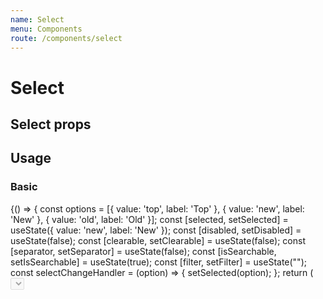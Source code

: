 ```yaml
---
name: Select
menu: Components
route: /components/select
---
```



# Select

## Select props
<Props of={Select} />

## Usage

### Basic

<Playground>
  {() => {
    const options = [{
      value: 'top',
      label: 'Top'
    }, {
      value: 'new',
      label: 'New'
    }, {
      value: 'old',
      label: 'Old'
    }];
    const [selected, setSelected] = useState({
      value: 'new',
      label: 'New'
    });
    const [disabled, setDisabled] = useState(false);
    const [clearable, setClearable] = useState(false);
    const [separator, setSeparator] = useState(false);
    const [isSearchable, setIsSearchable] = useState(true);
    const [filter, setFilter] = useState("");
    const selectChangeHandler = (option) => {
      setSelected(option);
    };
    return (
      <Fragment>
      	<Select 
          disabled={disabled}
          clearable={clearable}
          separator={separator}
          isSearchable={isSearchable}
          options={options}
          defaultValue={selected}
          onChange={selectChangeHandler}
          filterOptions={({label}) => (label !== filter)}
          label={"Basic select"}
        />
        <br/>
        <Checkbox id="basic-select-disabled" label={"Disabled"} checked={disabled} onChange={() => setDisabled(!disabled)}/>
        <br/>
        <Checkbox id="basic-select-clearable" label={"Clearable"} checked={clearable} onChange={() => setClearable(!clearable)}/>
        <br/>
        <Checkbox id="basic-select-separator" label={"Separator"} checked={separator} onChange={() => setSeparator(!separator)}/>
        <br/>
        <Checkbox id="basic-select-searchable" label={"Searchable"} checked={isSearchable} onChange={() => setIsSearchable(!isSearchable)}/>
        <br/>
        <Text>Don't show option:</Text><TextInput id="basic-select-filter" label={""} onChange={(e) => setFilter(e.target.value)}/>
      </Fragment>
    );
  }}
</Playground>

### Custom renderers

<Playground>
  {() => {
    const options = [{
      value: 'top',
      label: 'Top'
    }, {
      value: 'new',
      label: 'New'
    }, {
      value: 'old',
      label: 'Old'
    }];
    const [selected, setSelected] = useState({
      value: 'new',
      label: 'New'
    });
    const selectChangeHandler = (option) => {
      setSelected(option);
    };
    const customRenderer = ({label}) => (
      <div style={{display: "flex", alignItems: "center"}}>
        {
          label.split('').reduce((map, labelLetter) => [
            ...map,
            <h3>{labelLetter}</h3>, 
            <div
              style={{
                width: "2rem",
                height: "2rem",
                margin: "0 1rem",
                borderRadius: "100%",
                backgroundColor: "#" + ((1 << 24) * Math.random() | 0).toString(16)
              }}
            />
          ], [])
        }
      </div>
    );

    return (
      <Fragment>
      	<Select 
          options={options}
          defaultValue={selected}
          onChange={selectChangeHandler}
          optionRenderer={customRenderer}
          valueRenderer={customRenderer}
          label={"Custom renderers"}
        />
      </Fragment>
    );
  }}
</Playground>

# Creatable

## Creatable props
<Props of={Creatable} />

## Usage

<Playground>
  {() => {
    const options = [{
      value: 'top',
      label: 'Top'
    }, {
      value: 'new',
      label: 'New'
    }, {
      value: 'old',
      label: 'Old'
    }];
    const [selected, setSelected] = useState({
      value: 'old',
      label: 'Old'
    });
    const [disabled, setDisabled] = useState(false);
    const [clearable, setClearable] = useState(false);
    const [separator, setSeparator] = useState(false);
    const [isSearchable, setIsSearchable] = useState(true);
    const [filter, setFilter] = useState("");
    const selectChangeHandler = (option) => {
      setSelected(option);
    };
    const isValidNewOption = (newOption) => newOption !== "No";
    const newOptionCreator = (newOption) => alert(`${newOption} added!`);
    const promptTextCreator = (newOption) => <span>Add {newOption}</span>;

    return (
      <Fragment>
      	<Creatable 
          disabled={disabled}
          clearable={clearable}
          separator={separator}
          isSearchable={isSearchable}
          options={options}
          defaultValue={selected}
          onChange={selectChangeHandler}
          filterOptions={({label}) => (!filter || label !== filter)}
          label={"Creatable"}
          typeLabel={"Just type to add a new option"}
          error={"No! You can't add this option."}
          isValidNewOption={isValidNewOption}
          newOptionCreator={newOptionCreator}
          promptTextCreator={promptTextCreator}
        />
        <br/>
        <Checkbox id="creatable-select-disabled" label={"Disabled"} checked={disabled} onChange={() => setDisabled(!disabled)}/>
        <br/>
        <Checkbox id="creatable-select-clearable" label={"Clearable"} checked={clearable} onChange={() => setClearable(!clearable)}/>
        <br/>
        <Checkbox id="creatable-select-separator" label={"Separator"} checked={separator} onChange={() => setSeparator(!separator)}/>
        <br/>
        <Checkbox id="creatable-select-searchable" label={"Searchable"} checked={isSearchable} onChange={() => setIsSearchable(!isSearchable)}/>
        <br/>
        <Text>Don't show option:</Text><TextInput id="creatable-select-filter" label={""} onChange={(e) => setFilter(e.target.value)}/>
      </Fragment>
    );
  }}
</Playground>

# Multi select

## Multi select props
<Props of={MultiSelect} />

## Usage

<Playground>
  {() => {
    const options = [{
      value: 'top',
      label: 'Top'
    }, {
      value: 'new',
      label: 'New'
    }, {
      value: 'old',
      label: 'Old'
    }];
    const [selected, setSelected] = useState({
      value: 'top',
      label: 'Top'
    });
    const [disabled, setDisabled] = useState(false);
    const [clearable, setClearable] = useState(false);
    const [separator, setSeparator] = useState(false);
    const [isSearchable, setIsSearchable] = useState(true);
    const selectChangeHandler = (option) => {
      setSelected(option);
    };
    return (
      <Fragment>
      	<MultiSelect 
          disabled={disabled}
          clearable={clearable}
          separator={separator}
          isSearchable={isSearchable}
          options={options}
          defaultValues={[selected]}
          onChange={selectChangeHandler}
          label={"Multi select"}
        />
        <br/>
        <Checkbox id="multi-select-disabled" label={"Disabled"} checked={disabled} onChange={() => setDisabled(!disabled)}/>
        <br/>
        <Checkbox id="multi-select-clearable" label={"Clearable"} checked={clearable} onChange={() => setClearable(!clearable)}/>
        <br/>
        <Checkbox id="multi-select-separator" label={"Separator"} checked={separator} onChange={() => setSeparator(!separator)}/>
        <br/>
        <Checkbox id="multi-select-searchable" label={"Searchable"} checked={isSearchable} onChange={() => setIsSearchable(!isSearchable)}/>
      </Fragment>
    );
  }}
</Playground>